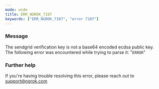 ```yaml
---
mode: wide
title: ERR_NGROK_7107
keywords: ["ERR_NGROK_7107", "error 7107"]
---
```



### Message

The sendgrid verification key is not a base64 encoded ecdsa public key. The following error was encountered while trying to parse it: "`ERROR`"

<ErrorDetails />

### Further help

If you're having trouble resolving this error, please reach out to [support@ngrok.com](mailto:support@ngrok.com?subject=Help%20with%20ERR_NGROK_7107)

